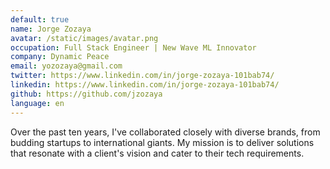 ```yaml
---
default: true
name: Jorge Zozaya
avatar: /static/images/avatar.png
occupation: Full Stack Engineer | New Wave ML Innovator
company: Dynamic Peace
email: yozozaya@gmail.com
twitter: https://www.linkedin.com/in/jorge-zozaya-101bab74/
linkedin: https://www.linkedin.com/in/jorge-zozaya-101bab74/
github: https://github.com/jzozaya
language: en
---
```


Over the past ten years, I've collaborated closely with diverse brands, from budding startups to international giants. My mission is to deliver solutions that resonate with a client's vision and cater to their tech requirements.

